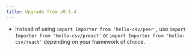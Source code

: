 ```yaml
---
title: Upgrade from v0.1.4
---
```



- Instead of using `import Importer from 'hello-csv/peer'`, use `import Importer from 'hello-csv/preact'` or `import Importer from 'hello-csv/react'` depending on your framework of choice.